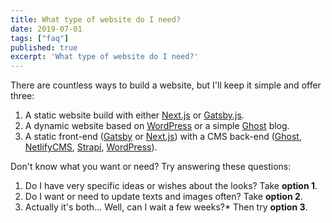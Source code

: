 ```yaml
---
title: What type of website do I need?
date: 2019-07-01
tags: ["faq"]
published: true
excerpt: 'What type of website do I need?'
---
```


There are countless ways to build a website, but I'll keep it simple and offer three:

1. A static website build with either [Next.js](https://nextjs.org/) or [Gatsby.js](https://www.gatsbyjs.com/).
2. A dynamic website based on [WordPress](https://wordpress.org/) or a simple [Ghost](https://ghost.org/) blog.
3. A static front-end ([Gatsby](https://www.gatsbyjs.com/) or [Next.js](https://nextjs.org/)) with a CMS back-end ([Ghost](https://wordpress.org/), [NetlifyCMS](https://www.netlifycms.org/), [Strapi](https://strapi.io/), [WordPress](https://ghost.org/)).

Don't know what you want or need? Try answering these questions:

1. Do I have very specific ideas or wishes about the looks? Take **option 1**.
2. Do I want or need to update texts and images often? Take **option 2**.
3. Actually it's both... Well, can I wait a few weeks?* Then try **option 3**.
